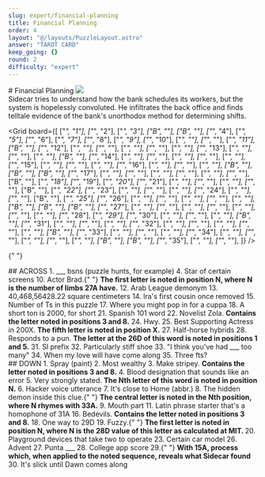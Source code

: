 ```yaml
---
slug: expert/financial-planning
title: Financial Planning
order: 4
layout: "@/layouts/PuzzleLayout.astro"
answer: "TAROT CARD"
keep_going: {}
round: 2
difficulty: "expert"
---
```


<div class="flex flex-col sm:flex-row justify-between items-center gap-4">
 # Financial Planning
<img class="w-[20rem] border-2 border-gray-300" src={art.src} />
</div>


<div class="italic py-4" style={{fontFamily: "DM Mono, sans-serif"}}>
  Sidecar tries to understand how the bank schedules its workers, but the system is hopelessly
  convoluted. He infiltrates the back office and finds telltale evidence of the bank's unorthodox
  method for determining shifts.
</div>

<Grid board={[
    ["_", "1"], ["_", "2"], ["_", "3"], ["B", ""], ["B", ""], ["_", "4"], ["_", "5"], ["_", "6"], ["_", "7"], ["_", "8"], ["_", "9"],
    ["_", "10"], ["_", ""], ["_", ""], ["_", "11"], ["B", ""], ["_", "12"], ["_", ""], ["_", ""], ["_", ""], ["_", ""], ["_", ""],
    ["_", "13"], ["_", ""], ["_", ""], ["_", ""], ["B", ""], ["_", "14"], ["_", ""], ["_", ""], ["_", ""], ["_", ""], ["_", ""],
    ["_", "15"], ["_", ""], ["_", ""], ["_", ""], ["_", "16"], ["_", ""], ["_", ""], ["_", ""], ["B", ""], ["B", ""], ["B", ""],
    ["_", "17"], ["_", ""], ["_", ""], ["_", ""], ["_", ""], ["_", ""], ["_", ""], ["B", ""], ["_", "18"], ["_", "19"], ["_", "20"],
    ["_", "21"], ["_", ""], ["_", ""], ["_", ""], ["_", ""], ["B", ""], ["_", "22"], ["_", "23"], ["_", ""], ["_", ""], ["_", ""],
    ["_", "24"], ["_", ""], ["_", ""], ["B", ""], ["_", "25"], ["_", "26"], ["_", ""], ["_", ""], ["_", ""], ["_", ""], ["_", ""],
    ["B", ""], ["B", ""], ["B", ""], ["_", "27"], ["_", ""], ["_", ""], ["_", ""], ["_", ""], ["_", ""], ["_", ""], ["_", ""],
    ["_", "28"], ["_", "29"], ["_", "30"], ["_", ""], ["_", ""], ["_", ""], ["B", ""], ["_", "31"], ["_", ""], ["_", ""], ["_", ""],
    ["_", "32"], ["_", ""], ["_", ""], ["_", ""], ["_", ""], ["_", ""], ["B", ""], ["_", "33"], ["_", ""], ["_", ""], ["_", ""],
    ["_", "34"], ["_", ""], ["_", ""], ["_", ""], ["_", ""], ["_", ""], ["B", ""], ["B", ""], ["_", "35"], ["_", ""], ["_", ""],
]} />

{" "}

<div>
  ## ACROSS
  <span>1. ___ bsns (puzzle hunts, for example)</span>
  <span>4. Star of certain screens</span>
  <span>
    10. Actor Brad.{" "}
    <b>The first letter is noted in position N, where N is the number of limbs 27A have.</b>
  </span>
  <span>12. Arab League demonym</span>
  <span>13. 40,468,56428.22 square centimeters</span>
  <span>14. Ira's first cousin once removed</span>
  <span>15. Number of Ts in this puzzle</span>
  <span>17. Where you might pop in for a cuppa</span>
  <span>18. A short ton is 2000, for short</span>
  <span>21. Spanish 101 word</span>
  <span>
    22. Novelist Zola. <b>Contains the letter noted in positions 3 and 8.</b>
  </span>
  <span>24. Hwy.</span>
  <span>
    25. Best Supporting Actress in 200X. <b>The fifth letter is noted in position X.</b>
  </span>
  <span>27. Half-horse hybrids</span>
  <span>
    28. Responds to a pun. <b>The letter at the 26D of this word is noted in positions 1 and 5.</b>
  </span>
  <span>31. SI prefix</span>
  <span>32. Particularly stiff shoe</span>
  <span>33. "I think you've had ___ too many"</span>
  <span>34. When my love will have come along</span>
  <span>35. Three fts?</span>
</div>
<div>
  ## DOWN
  <span>1. Spray (paint)</span>
  <span>2. Most wealthy</span>
  <span>
    3. Make stripey. <b>Contains the letter noted in positions 3 and 8.</b>
  </span>
  <span>4. Blood designation that sounds like an error</span>
  <span>
    5. Very strongly stated. <b>The Nth letter of this word is noted in position N.</b>
  </span>
  <span>6. Hacker voice utterance</span>
  <span>7. It's close to Home (abbr.)</span>
  <span>
    8. The hidden demon inside this clue.{" "}
    <b>The central letter is noted in the Nth position, where N rhymes with 33A.</b>
  </span>
  <span>9. Mouth part</span>
  <span>11. Latin phrase starter that's a homophone of 31A</span>
  <span>
    16. Bedevils. <b>Contains the letter noted in positions 3 and 8.</b>
  </span>
  <span>18. One way to 29D</span>
  <span>
    19. Fuzzy.{" "}
    <b>
      The first letter is noted in position N, where N is the 28D value of this letter as calculated
      at MIT.
    </b>
  </span>
  <span>20. Playground devices that take two to operate</span>
  <span>23. Certain car model</span>
  <span>26. Advent</span>
  <span>27. Punta ___</span>
  <span>28. College app score</span>
  <span>
    29.{" "}
    <b>With 15A, process which, when applied to the noted sequence, reveals what Sidecar found</b>
  </span>
  <span>30. It's slick until Dawn comes along</span>
</div>
